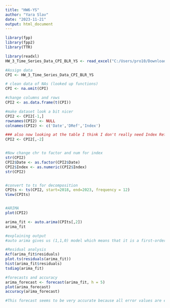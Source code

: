 ---
title: "HW6-YS"
author: "Yara Slav"
date: "2023-11-21"
output: html_document
---


```{r}
library(fpp)
library(fpp2)
library(TTR)

library(readxl)
HW_3_Time_Series_Data_CPI_BLR_YS <- read_excel("C:/Users/pro10/Downloads/HW-3-Time Series Data-CPI(BLR)-YS.xlsx")

#Assign data
CPI <- HW_3_Time_Series_Data_CPI_BLR_YS

# clean data of NAs (looked up functions)
CPI <- na.omit(CPI)

#change columns and rows
CPI2 <- as.data.frame(t(CPI))

#make dataset look a bit nicer
CPI2 <- CPI2[-1,]
rownames(CPI2) <- NULL
colnames(CPI2) <- c('Date','DRef','Index')

### also now looking at the table I think I don't really need Index Reference date column because the reference is always the same - 2022M12 so I will delete this column
CPI2 <- CPI2[,-2]


#Now change chr to factor and num for index
str(CPI2)
CPI2$Date <- as.factor(CPI2$Date)
CPI2$Index <- as.numeric(CPI2$Index)
str(CPI2)


#convert to ts for decomposition
CPIts <- ts(CPI2, start=2018, end=2023, frequency = 12)
View(CPIts)


#ARIMA
plot(CPI2)

arima_fit <- auto.arima(CPIts[,2])
arima_fit

#explaining output
#auto arima gives us (1,1,0) model which means that it is a first-order autoregressive model with first-order differencing and no moving average; We have low coefficients on ar1 and drift (0.39 and 0.54); Standard error values are low but not very low; Variance of the residuals (errors) is 0.58 which is roughly 58%;The log likelihood is a measure of how well the model explains the observed data. In this case, the log likelihood is -67.77.The positive drift term (0.5432) suggests a general increasing trend over time. The model seems to be providing a reasonable fit to the data; The standard errors are relatively small, indicating relatively precise parameter estimates. Overall the model is reasonable

#Residual analysis
Acf(arima_fit$residuals)
plot.ts(residuals(arima_fit))
hist(arima_fit$residuals)
tsdiag(arima_fit)

#forecasts and accuracy
arima_forecast <- forecast(arima_fit, h = 5)
plot(arima_forecast)
accuracy(arima_forecast)

#This forecast seems to be very accurate because all error values are extremely low.


```
